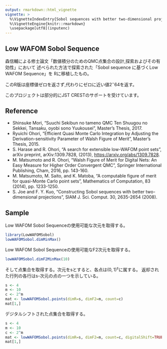 ```yaml
---
output: rmarkdown::html_vignette
vignette: >
  %\VignetteIndexEntry{Sobol sequences with better two-dimensional projections}
  %\VignetteEngine{knitr::rmarkdown}
  \usepackage[utf8](inputenc)
---
```


Low WAFOM Sobol Sequence
------------------------

森信輔による修士論文「数値積分のためのQMC点集合の設計,探索およびその有効性」において
述べられた方法で探索された「Sobol sequence に基づくLow WAFOM Sequence」を
Rに移植したもの。

このR版は座標値ゼロを返さず,代わりにゼロに近い値$2^-64$を返す。

このプロジェクトは部分的にJST CRESTのサポートを受けています。

Reference
---------
* Shinsuke Mori,
  "Suuchi Sekibun no tameno QMC Ten Shuugou no Sekkei, Tansaku,
  oyobi sono Yuukousei",
  Master's Thesis, 2017.
* Ryuichi Ohori,
  "Efficient Quasi Monte Carlo Integration by Adjusting the
  Derivation-sensitivity Parameter of Walsh Figure of Merit",
  Master's Thesis, 2015.
* S. Harase and R. Ohori,
  "A search for extensible low-WAFOM point sets",
  arXiv preprint, arXiv:1309.7828, (2013),
  [https://arxiv.org/abs/1309.7828](https://arxiv.org/abs/1309.7828).
* M. Matsumoto and R. Ohori,
  "Walsh Figure of Merit for Digital Nets: An Easy Measure
  for Higher Order Convergent QMC",
  Springer International Publishing, Cham, 2016, pp. 143-160.
* M. Matsumoto, M. Saito, and K. Matoba,
  "A computable figure of merit for quasi-Monte Carlo point sets",
  Mathematics of Computation, 83 (2014), pp. 1233-1250.
* S. Joe and F. Y. Kuo,
  "Constructing Sobol sequences with better two-dimensional projections",
  SIAM J. Sci. Comput. 30, 2635-2654 (2008).

Sample
------
Low WAFOM Sobol Sequenceの使用可能な次元を取得する。
```r
library(LowWAFOMSobol)
lowWAFOMSobol.dimMinMax()
```

Low WAFOM Sobol Sequenceの使用可能なF2次元を取得する。
```r
lowWAFOMSobol.dimF2MinMax(10)
```

そして点集合を取得する。次元をsとすると、各点は$(0,1)^s$に属する。
返却された行列の各行はs-次元の点の一つを示している。
```r
s <- 4
m <- 10
c <- 2^m
mat <- lowWAFOMSobol.points(dimR=s, dimF2=m, count=c)
mat[1,]
```

デジタルシフトされた点集合を取得する。
```r
s <- 4
m <- 10
c <- 2^m
mat <- lowWAFOMSobol.points(dimR=s, dimF2=m, count=c, digitalShift=TRUE)
mat[1,]
```
